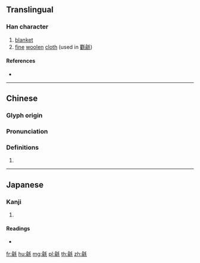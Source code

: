 {{character info/new}}
==Translingual==

===Han character===
{{Han char|rn=82|rad=毛|as=09|sn=13|four=82214|canj=ONHQU|ids=⿰俞毛}}

# [[blanket]]
# [[fine]] [[woolen]] [[cloth]] (used in [[氍毹]])

====References====
* {{Han ref|kx=0594.380|dkj=16896|dj=0986.310|hdz=32002.060|uh=6BF9|ud=27641|bh=DE40|bd=56896}}

----

==Chinese==
{{zh-forms}}

===Glyph origin===
{{Han etym}}

===Pronunciation===
{{zh-pron
|m=shū,yú
|c=syu1,jyu4
|mc=y
|oc=y
|ma=
|cat=n
}}

===Definitions===
{{zh-hanzi}}

# {{rfdef|lang=zh}}

----

==Japanese==

===Kanji===
{{ja-kanji|grade=|rs=毛09}}

# {{defn|lang=ja|sort=毛09}}

====Readings====
* {{ja-readings|on=[[ゆ]] (yu), [[す]] (su), [[じゅ]] (ju)|kun=[[けむしろ]] (kemushiro)}}

[[fr:毹]]
[[hu:毹]]
[[mg:毹]]
[[pl:毹]]
[[th:毹]]
[[zh:毹]]
